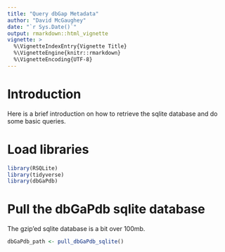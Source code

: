 ```yaml
---
title: "Query dbGap Metadata"
author: "David McGaughey"
date: "`r Sys.Date()`"
output: rmarkdown::html_vignette
vignette: >
  %\VignetteIndexEntry{Vignette Title}
  %\VignetteEngine{knitr::rmarkdown}
  %\VignetteEncoding{UTF-8}
---
```


# Introduction
Here is a brief introduction on how to retrieve the sqlite database and do some basic queries.


# Load libraries
```r
library(RSQLite)
library(tidyverse)
library(dbGaPdb)
```


# Pull the dbGaPdb sqlite database
The gzip'ed sqlite database is a bit over 100mb.
```r
dbGaPdb_path <- pull_dbGaPdb_sqlite()
```
